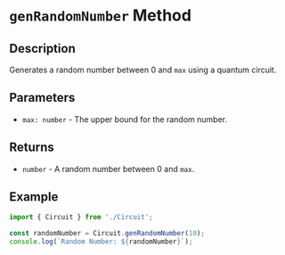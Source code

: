 # `genRandomNumber` Method

## Description
Generates a random number between 0 and `max` using a quantum circuit.

## Parameters
- `max: number` - The upper bound for the random number.

## Returns
- `number` - A random number between 0 and `max`.

## Example
```typescript
import { Circuit } from './Circuit';

const randomNumber = Circuit.genRandomNumber(10);
console.log(`Random Number: ${randomNumber}`);